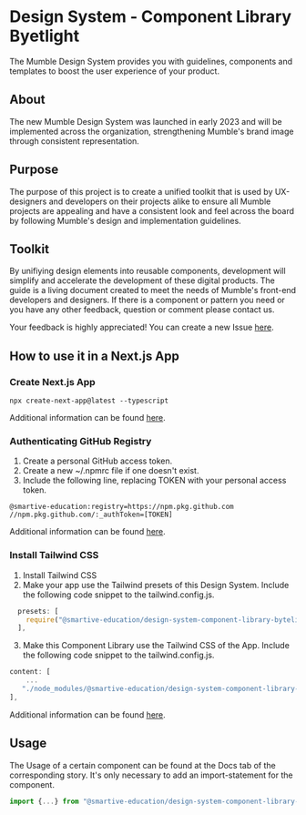 
<Meta title="Introduction" />

# Design System - Component Library Byetlight

The Mumble Design System provides you with guidelines, components and templates to boost the user experience of your
product.

## About

The new Mumble Design System was launched in early 2023 and will be implemented across the organization,
strengthening Mumble's brand image through consistent representation.

## Purpose

The purpose of this project is to create a unified toolkit that is used by UX-designers and developers on their
projects alike to ensure all Mumble projects are appealing and have a consistent look and feel across the board by
following Mumble's design and implementation guidelines.

## Toolkit

By unifiying design elements into reusable components, development will simplify and accelerate the development of
these digital products. The guide is a living document created to meet the needs of Mumble's front-end developers
and designers. If there is a component or pattern you need or you have any other feedback, question or comment
please contact us.

Your feedback is highly appreciated! You can create a new Issue [here](https://github.com/smartive-education/design-system-component-library-bytelight/issues).

## How to use it in a Next.js App

### Create Next.js App

```console
npx create-next-app@latest --typescript
```

Additional information can be found [here](https://nextjs.org/docs/getting-started).

### Authenticating GitHub Registry

1. Create a personal GitHub access token.
2. Create a new ~/.npmrc file if one doesn't exist.
3. Include the following line, replacing TOKEN with your personal access token.

```console
@smartive-education:registry=https://npm.pkg.github.com
//npm.pkg.github.com/:_authToken=[TOKEN]
```

Additional information can be found [here](https://docs.github.com/en/packages/working-with-a-github-packages-registry/working-with-the-npm-registry).

### Install Tailwind CSS

1. Install Tailwind CSS
2. Make your app use the Tailwind presets of this Design System. Include the following code snippet
   to the tailwind.config.js.

```javascript
  presets: [
    require("@smartive-education/design-system-component-library-bytelight/byteLightTailwind"),
  ],
```

3. Make this Component Library use the Tailwind CSS of the App. Include the following code snippet
   to the tailwind.config.js.

```javascript
content: [
    ...
   "./node_modules/@smartive-education/design-system-component-library-bytelight/dist/**/*.{js,ts,jsx,tsx}"
],
```

Additional information can be found [here](https://tailwindcss.com/docs/guides/nextjs).

## Usage

The Usage of a certain component can be found at the Docs tab of the corresponding story.
It's only necessary to add an import-statement for the component.

```javascript
import {...} from "@smartive-education/design-system-component-library-bytelight";
```
